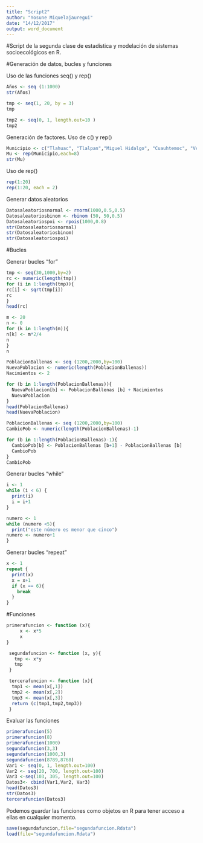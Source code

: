 ```yaml
---
title: "Script2"
author: "Yosune Miquelajauregui"
date: "14/12/2017"
output: word_document
---
```

#Script de la segunda clase de estadística y modelación de sistemas socioecológicos en R.

#Generación de datos, bucles y funciones

Uso de las funciones seq() y rep()
```r
Años <- seq (1:1000)
str(Años)

tmp <- seq(1, 20, by = 3) 
tmp

tmp2 <- seq(0, 1, length.out=10 ) 
tmp2
```
Generación de factores. Uso de c() y rep()
```r
Municipio <- c("Tlahuac", "Tlalpan","Miguel Hidalgo", "Cuauhtemoc", "Venustiano Carranza", "Coyoacan", "Benito Juarez", "Cuajimalpa","Magdalena Contreras", "Xochimilco","Azcapotzalco", "Gustavo A. Madero", "Iztacalco","Iztapalapa", "Milpa Alta", "Alvaro Obregon")
Mu <- rep(Municipio,each=8)
str(Mu)
```

Uso de rep()
```r
rep(1:20) 
rep(1:20, each = 2) 
```
Generar datos aleatorios 
```r
Datosaleatoriosnormal <- rnorm(1000,0.5,0.5)
Datosaleatoriosbinom <- rbinom (50, 50,0.5)
Datosaleatoriospoi <- rpois(1000,0.8)
str(Datosaleatoriosnormal)
str(Datosaleatoriosbinom)
str(Datosaleatoriospoi) 
```

#Bucles

Generar bucles "for"
```r
tmp <- seq(30,1000,by=2)
rc <- numeric(length(tmp))
for (i in 1:length(tmp)){
rc[i] <- sqrt(tmp[i])  
rc
}
head(rc)
```

```r
m <- 20
n <- 0
for (k in 1:length(m)){
n[k] <- m*2/4
n
}
n
```

```r
PoblacionBallenas <- seq (1200,2000,by=100)
NuevaPoblacion <- numeric(length(PoblacionBallenas))
Nacimientos <- 2

for (b in 1:length(PoblacionBallenas)){
  NuevaPoblacion[b] <- PoblacionBallenas [b] + Nacimientos
  NuevaPoblacion
}
head(PoblacionBallenas)
head(NuevaPoblacion)
```

```r
PoblacionBallenas <- seq (1200,2000,by=100)
CambioPob <- numeric(length(PoblacionBallenas)-1)

for (b in 1:length(PoblacionBallenas)-1){
  CambioPob[b] <- PoblacionBallenas [b+1] - PoblacionBallenas [b] 
  CambioPob
}
CambioPob
```

Generar bucles "while"
```r
i <- 1
while (i < 6) {
  print(i)
  i = i+1
}
```

```r
numero <- 1
while (numero <5){
  print("este número es menor que cinco")
numero <- numero+1
}
```

Generar bucles "repeat"
```r
x <- 1
repeat {
  print(x)
  x = x+1
  if (x == 6){
    break
  }
}
```

#Funciones

```r
primerafuncion <- function (x){
     x <- x*5
     x
}
```

```r
 segundafuncion <- function (x, y){
   tmp <- x*y
   tmp
 }
```
 
```r
 tercerafuncion <- function (x){
  tmp1 <- mean(x[,1])
  tmp2 <- mean(x[,2])
  tmp3 <- mean(x[,3])
  return (c(tmp1,tmp2,tmp3))
 }
```

Evaluar las funciones
```r
primerafuncion(5)
primerafuncion(8)
primerafuncion(1000)
segundafuncion(3,3)
segundafuncion(1000,3)
segundafuncion(8789,8768)
Var1 <- seq(0, 1, length.out=100) 
Var2 <- seq(20, 700, length.out=100)  
Var3 <-seq(103, 305, length.out=100) 
Datos3<- cbind(Var1,Var2, Var3)
head(Datos3)
str(Datos3)
tercerafuncion(Datos3)
```

Podemos guardar las funciones como objetos en R para tener acceso a ellas en cualquier momento.
```r
save(segundafuncion,file="segundafuncion.Rdata")
load(file="segundafuncion.Rdata")
```
